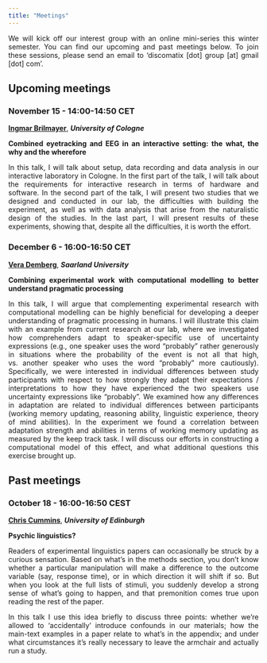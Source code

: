 ```yaml
---
title: "Meetings"
---
```


<style>
body {
  text-align: justify}

h1 {
  text-align: center
}
</style>

We will kick off our interest group with an online mini-series this winter semester. You can find our upcoming and past meetings below. To join these sessions, please send an email to  'discomatix [dot] group [at] gmail [dot] com'.

## Upcoming meetings

### November 15 - 14:00-14:50 CET
**[Ingmar Brilmayer](https://idsl1.phil-fak.uni-koeln.de/personen/lehrende-a-z/dr-ingmar-brilmayer)**, ***University of Cologne***

**Combined eyetracking and EEG in an interactive setting: the what, the why and the wherefore**

In this talk, I will talk about setup, data recording and data analysis in our interactive laboratory in Cologne. In the first part of the talk, I will talk about the requirements for interactive research in terms of hardware and software. In the second part of the talk, I will present two studies that we designed and conducted in our lab, the difficulties with building the experiment, as well as with data analysis that arise from the naturalistic design of the studies. In the last part, I will present results of these experiments, showing that, despite all the difficulties, it is worth the effort.

### December 6 - 16:00-16:50 CET
**[Vera Demberg](https://www.uni-saarland.de/lehrstuhl/demberg/members/verademberg.html)**, ***Saarland University***

**Combining experimental work with computational modelling to better understand pragmatic processing**

In this talk, I will argue that complementing experimental research with computational modelling can be highly beneficial for developing a deeper understanding of pragmatic processing in humans. I will illustrate this claim with an example from current research at our lab, where we investigated how comprehenders adapt to speaker-specific use of uncertainty expressions (e.g., one speaker uses the word “probably” rather generously in situations where the probability of the event is not all that high, vs. another speaker who uses the word “probably” more cautiously). Specifically, we were interested in individual differences between study participants with respect to how strongly they adapt their expectations / interpretations to how they have experienced the two speakers use uncertainty expressions like “probably”. We examined how any differences in adaptation are related to individual differences between participants (working memory updating, reasoning ability, linguistic experience, theory of mind abilities). In the experiment we found a correlation between adaptation strength and abilities in terms of working memory updating as measured by the keep track task. I will discuss our efforts in constructing a computational model of this effect, and what additional questions this exercise brought up.

## Past meetings

### October 18 - 16:00-16:50 CEST
**[Chris Cummins](https://www.crcummins.com/)**, ***University of Edinburgh***

**Psychic linguistics?**

Readers of experimental linguistics papers can occasionally be struck by a curious sensation. Based on what’s in the methods section, you don’t know whether a particular manipulation will make a difference to the outcome variable (say, response time), or in which direction it will shift if so. But when you look at the full lists of stimuli, you suddenly develop a strong sense of what’s going to happen, and that premonition comes true upon reading the rest of the paper.

In this talk I use this idea briefly to discuss three points: whether we’re allowed to ‘accidentally’ introduce confounds in our materials; how the main-text examples in a paper relate to what’s in the appendix; and under what circumstances it’s really necessary to leave the armchair and actually run a study.
